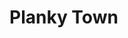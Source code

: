 
# Planky Town
<ProjectDetails
  floatRight
  region="Dorne"
  house="House Martell"
  type="Town"
  status="Completed"
  warp="/warp plankytown"
  projectLead="Bafflement"
  dateStarted="2014-06-30T07:00:00+00:00"
  dateCompleted="2014-06-30T07:00:00+00:00"
/>
